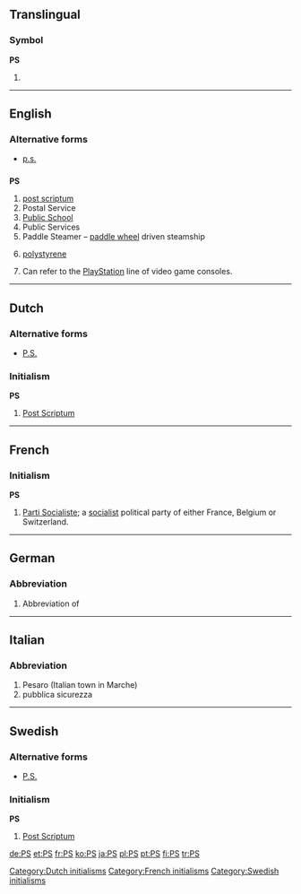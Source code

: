 {{see|Appendix:Variations of “ps”}}
{{rfc|[[postscript]], [[post scriptum]], [[postscriptum]], [[p.s.]], [[P.S.]], [[PS]]: make more consistent}}
==Translingual==

===Symbol===
'''PS'''

# {{SI-unit-np|peta|siemens|[[electrical conductance]]}}

----

==English==

===Alternative forms===
* {{sense|post scriptum}} [[p.s.]]

==={{initialism}}===
'''PS'''

# [[post scriptum]]
# Postal Service
# [[public school|Public School]]
# Public Services
# Paddle Steamer – [[paddle wheel]] driven steamship
# {{organic compound}} [[polystyrene]]
# {{video games}} Can refer to the [[PlayStation]] line of video game consoles.

----

==Dutch==

===Alternative forms===
* [[P.S.]]

===Initialism===
'''PS'''

# [[post scriptum|Post Scriptum]]

[[Category:Dutch initialisms]]

----

==French==

===Initialism===
'''PS''' {{m}}

# [[w:Parti Socialiste|Parti Socialiste]]; a [[socialist]] political party of either France, Belgium or Switzerland.

[[Category:French initialisms]]

----

==German==

===Abbreviation===
{{infl|de|abbreviation}}

# Abbreviation of {{term|Pferdestärken||horsepower|lang=de}}

----

==Italian==

===Abbreviation===
{{infl|it|abbreviation}}

# Pesaro (Italian town in Marche)
# pubblica sicurezza

----

==Swedish==

===Alternative forms===
* [[P.S.]]

===Initialism===
'''PS'''

# [[post scriptum|Post Scriptum]]

[[Category:Swedish initialisms]]

[[de:PS]]
[[et:PS]]
[[fr:PS]]
[[ko:PS]]
[[ja:PS]]
[[pl:PS]]
[[pt:PS]]
[[fi:PS]]
[[tr:PS]]